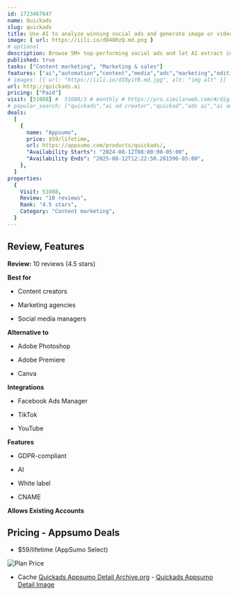 ```yaml
---
id: 1723467647
name: Quickads
slug: quickads
title: Use AI to analyze winning social ads and generate image or video content in a few clicks
image: { url: https://iili.io/d04ORzQ.md.png }
# optional
description: Browse 5M+ top-performing social ads and let AI extract insights like message clarity, engagement, hooks, and moreGenerate image and video ads using a product URL or prompt, and then edit everything in just a few clicks
published: true
tasks: ["Content marketing", "Marketing & sales"]
features: ["ai","automation","content","media","ads","marketing","editing","design","video"]
# images: [{ url: "https://iili.io/dI8yiYB.md.jpg", alt: "img alt" }]
url: http://quickads.ai
pricing: ["Paid"]
visit: [51088] #  51088/3 # monthly # https://pro.similarweb.com/#/digitalsuite/websiteanalysis/home
# popular_search: ["quickads","ai ad creator","quickad","ads ai","ai ads generator free","grid.upgrade"]
deals:
  [
    {
      name: "Appsumo",
      price: $59/lifetime,
      url: https://appsumo.com/products/quickads/,
      "Availability Starts": "2024-08-12T08:00:00-05:00",
      "Availability Ends": "2025-08-12T12:22:50.201596-05:00",
    },
  ]
properties:
  {
    Visit: 51088,
    Review: "10 reviews",
    Rank: "4.5 stars",
    Category: "Content marketing",
  }
---
```


## Review, Features

**Review:** 10 reviews (4.5 stars)

**Best for**

- Content creators

- Marketing agencies

- Social media managers

**Alternative to**

- Adobe Photoshop

- Adobe Premiere

- Canva

**Integrations**

- Facebook Ads Manager

- TikTok

- YouTube

**Features**

- GDPR-compliant

- AI

- White label

- CNAME

**Allows Existing Accounts**

## Pricing - Appsumo Deals

- $59/lifetime (AppSumo Select)

<Img src="https://iili.io/d0QdEiu.png" alt="Plan Price" />

- Cache [Quickads Appsumo Detail Archive.org](https://web.archive.org/web/*/https://appsumo.com/products/quickads/) - [Quickads Appsumo Detail Image](https://iili.io/d0Q23X9.png)
